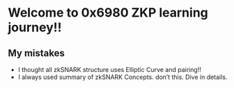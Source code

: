 # Welcome to 0x6980 ZKP learning journey!!

## My mistakes
- I thought all zkSNARK structure uses Elliptic Curve and pairing!!
- I always used summary of zkSNARK Concepts. don’t this. Dive in details.